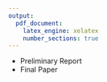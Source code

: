 ```yaml
---
output:
  pdf_document:
    latex_engine: xelatex
    number_sections: true
---
```


* Preliminary Report
* Final Paper
